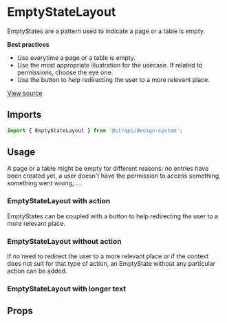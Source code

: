

<Meta of={EmptyStateLayoutStories} />

# EmptyStateLayout

EmptyStates are a pattern used to indicate a page or a table is empty.

**Best practices**

- Use everytime a page or a table is empty.
- Use the most appropriate illustration for the usecase. If related to permissions, choose the eye one.
- Use the button to help redirecting the user to a more relevant place.

[View source](https://github.com/strapi/design-system/tree/main/packages/design-system/src/EmptyStateLayout)

## Imports

```js
import { EmptyStateLayout } from '@strapi/design-system';
```

## Usage

A page or a table might be empty for different reasons: no entries have been created yet, a user doesn't have the
permission to access something, something went wrong, ...

### EmptyStateLayout with action

EmptyStates can be coupled with a button to help redirecting the user to a more relevant place.

<Canvas of={EmptyStateLayoutStories.Base} />

### EmptyStateLayout without action

If no need to redirect the user to a more relevant place or if the context does not suit for that type of action, an
EmptyState without any particular action can be added.

<Canvas of={EmptyStateLayoutStories.WithoutAction} />

### EmptyStateLayout with longer text

<Canvas of={EmptyStateLayoutStories.WithLargeText} />

## Props

<ArgsTable of={EmptyStateLayout} />

